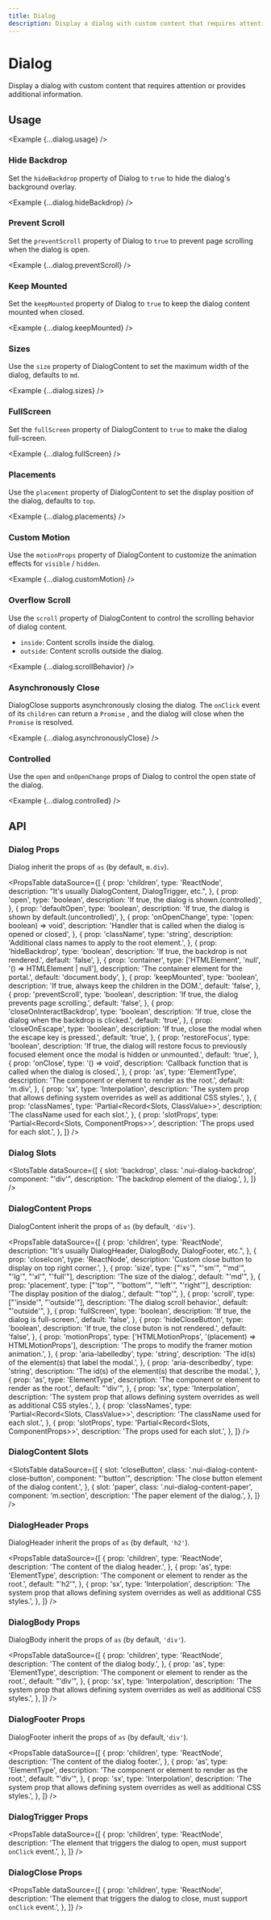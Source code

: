 ```yaml
---
title: Dialog
description: Display a dialog with custom content that requires attention or provides additional information.
---
```



# Dialog

Display a dialog with custom content that requires attention or provides additional information.

<ComponentLinks component='dialog' ariaCompatible />

## Usage

<Example {...dialog.usage} />

### Hide Backdrop

Set the `hideBackdrop` property of Dialog to `true` to hide the dialog's background overlay.

<Example {...dialog.hideBackdrop} />

### Prevent Scroll

Set the `preventScroll` property of Dialog to `true` to prevent page scrolling when the dialog is open.

<Example {...dialog.preventScroll} />

### Keep Mounted

Set the `keepMounted` property of Dialog to `true` to keep the dialog content mounted when closed.

<Example {...dialog.keepMounted} />

### Sizes

Use the `size` property of DialogContent to set the maximum width of the dialog, defaults to `md`.

<Example {...dialog.sizes} />

### FullScreen

Set the `fullScreen` property of DialogContent to `true` to make the dialog full-screen.

<Example {...dialog.fullScreen} />

### Placements

Use the `placement` property of DialogContent to set the display position of the dialog, defaults to `top`.

<Example {...dialog.placements} />

### Custom Motion

Use the `motionProps` property of DialogContent to customize the animation effects for `visible` / `hidden`.

<Example {...dialog.customMotion} />

### Overflow Scroll

Use the `scroll` property of DialogContent to control the scrolling behavior of dialog content.

- `inside`: Content scrolls inside the dialog.
- `outside`: Content scrolls outside the dialog.

<Example {...dialog.scrollBehavior} />

### Asynchronously Close

DialogClose supports asynchronously closing the dialog. The `onClick` event of its `children` can return a `Promise` , and the dialog will close when the `Promise` is resolved.

<Example {...dialog.asynchronouslyClose} />

### Controlled

Use the `open` and `onOpenChange` props of Dialog to control the open state of the dialog.

<Example {...dialog.controlled} />

## API

### Dialog Props

Dialog inherit the props of `as` (by default, `m.div`).

<PropsTable
  dataSource={[
    {
      prop: 'children',
      type: 'ReactNode',
      description: "It's usually DialogContent, DialogTrigger, etc.",
    },
    {
      prop: 'open',
      type: 'boolean',
      description: 'If true, the dialog is shown.(controlled)',
    },
    {
      prop: 'defaultOpen',
      type: 'boolean',
      description: 'If true, the dialog is shown by default.(uncontrolled)',
    },
    {
      prop: 'onOpenChange',
      type: '(open: boolean) => void',
      description: 'Handler that is called when the dialog is opened or closed',
    },
    {
      prop: 'className',
      type: 'string',
      description: 'Additional class names to apply to the root element.',
    },
    {
      prop: 'hideBackdrop',
      type: 'boolean',
      description: 'If true, the backdrop is not rendered.',
      default: 'false',
    },
    {
      prop: 'container',
      type: ['HTMLElement', 'null', '() => HTMLElement | null'],
      description: 'The container element for the portal.',
      default: 'document.body',
    },
    {
      prop: 'keepMounted',
      type: 'boolean',
      description: 'If true, always keep the children in the DOM.',
      default: 'false',
    },
    {
      prop: 'preventScroll',
      type: 'boolean',
      description: 'If true, the dialog prevents page scrolling.',
      default: 'false',
    },
    {
      prop: 'closeOnInteractBackdrop',
      type: 'boolean',
      description: 'If true, close the dialog when the backdrop is clicked.',
      default: 'true',
    },
    {
      prop: 'closeOnEscape',
      type: 'boolean',
      description: 'If true, close the modal when the escape key is pressed.',
      default: 'true',
    },
    {
      prop: 'restoreFocus',
      type: 'boolean',
      description:
        'If true, the dialog will restore focus to previously focused element once the modal is hidden or unmounted.',
      default: 'true',
    },
    {
      prop: 'onClose',
      type: '() => void',
      description:
        'Callback function that is called when the dialog is closed.',
    },
    {
      prop: 'as',
      type: 'ElementType',
      description: 'The component or element to render as the root.',
      default: 'm.div',
    },
    {
      prop: 'sx',
      type: 'Interpolation',
      description:
        'The system prop that allows defining system overrides as well as additional CSS styles.',
    },
    {
      prop: 'classNames',
      type: 'Partial<Record<Slots, ClassValue>>',
      description: 'The className used for each slot.',
    },
    {
      prop: 'slotProps',
      type: 'Partial<Record<Slots, ComponentProps>>',
      description: 'The props used for each slot.',
    },
  ]}
/>

### Dialog Slots

<SlotsTable
  dataSource={[
    {
      slot: 'backdrop',
      class: '.nui-dialog-backdrop',
      component: "'div'",
      description: 'The backdrop element of the dialog.',
    },
  ]}
/>

### DialogContent Props

DialogContent inherit the props of `as` (by default, `'div'`).

<PropsTable
  dataSource={[
    {
      prop: 'children',
      type: 'ReactNode',
      description: "It's usually DialogHeader, DialogBody, DialogFooter, etc.",
    },
    {
      prop: 'closeIcon',
      type: 'ReactNode',
      description: 'Custom close button to display on top right corner.',
    },
    {
      prop: 'size',
      type: ["'xs'", "'sm'", "'md'", "'lg'", "'xl'", "'full'"],
      description: 'The size of the dialog.',
      default: "'md'",
    },
    {
      prop: 'placement',
      type: ["'top'", "'bottom'", "'left'", "'right'"],
      description: 'The display position of the dialog.',
      default: "'top'",
    },
    {
      prop: 'scroll',
      type: ["'inside'", "'outside'"],
      description: 'The dialog scroll behavior.',
      default: "'outside'",
    },
    {
      prop: 'fullScreen',
      type: 'boolean',
      description: 'If true, the dialog is full-screen.',
      default: 'false',
    },
    {
      prop: 'hideCloseButton',
      type: 'boolean',
      description: 'If true, the close buton is not rendered.',
      default: 'false',
    },
    {
      prop: 'motionProps',
      type: ['HTMLMotionProps', '(placement) => HTMLMotionProps'],
      description: 'The props to modify the framer motion animation.',
    },
    {
      prop: 'aria-labelledby',
      type: 'string',
      description: 'The id(s) of the element(s) that label the modal.',
    },
    {
      prop: 'aria-describedby',
      type: 'string',
      description: 'The id(s) of the element(s) that describe the modal.',
    },
    {
      prop: 'as',
      type: 'ElementType',
      description: 'The component or element to render as the root.',
      default: "'div'",
    },
    {
      prop: 'sx',
      type: 'Interpolation',
      description:
        'The system prop that allows defining system overrides as well as additional CSS styles.',
    },
    {
      prop: 'classNames',
      type: 'Partial<Record<Slots, ClassValue>>',
      description: 'The className used for each slot.',
    },
    {
      prop: 'slotProps',
      type: 'Partial<Record<Slots, ComponentProps>>',
      description: 'The props used for each slot.',
    },
  ]}
/>

### DialogContent Slots

<SlotsTable
  dataSource={[
    {
      slot: 'closeButton',
      class: '.nui-dialog-content-close-button',
      component: "'button'",
      description: 'The close button element of the dialog content.',
    },
    {
      slot: 'paper',
      class: '.nui-dialog-content-paper',
      component: 'm.section',
      description: 'The paper element of the dialog.',
    },
  ]}
/>

### DialogHeader Props

DialogHeader inherit the props of `as` (by default, `'h2'`).

<PropsTable
  dataSource={[
    {
      prop: 'children',
      type: 'ReactNode',
      description: 'The content of the dialog header.',
    },
    {
      prop: 'as',
      type: 'ElementType',
      description: 'The component or element to render as the root.',
      default: "'h2'",
    },
    {
      prop: 'sx',
      type: 'Interpolation',
      description:
        'The system prop that allows defining system overrides as well as additional CSS styles.',
    },
  ]}
/>

### DialogBody Props

DialogBody inherit the props of `as` (by default, `'div'`).

<PropsTable
  dataSource={[
    {
      prop: 'children',
      type: 'ReactNode',
      description: 'The content of the dialog body.',
    },
    {
      prop: 'as',
      type: 'ElementType',
      description: 'The component or element to render as the root.',
      default: "'div'",
    },
    {
      prop: 'sx',
      type: 'Interpolation',
      description:
        'The system prop that allows defining system overrides as well as additional CSS styles.',
    },
  ]}
/>

### DialogFooter Props

DialogFooter inherit the props of `as` (by default,`'div'`).

<PropsTable
  dataSource={[
    {
      prop: 'children',
      type: 'ReactNode',
      description: 'The content of the dialog footer.',
    },
    {
      prop: 'as',
      type: 'ElementType',
      description: 'The component or element to render as the root.',
      default: "'div'",
    },
    {
      prop: 'sx',
      type: 'Interpolation',
      description:
        'The system prop that allows defining system overrides as well as additional CSS styles.',
    },
  ]}
/>

### DialogTrigger Props

<PropsTable
  dataSource={[
    {
      prop: 'children',
      type: 'ReactNode',
      description:
        'The element that triggers the dialog to open, must support `onClick` event.',
    },
  ]}
/>

### DialogClose Props

<PropsTable
  dataSource={[
    {
      prop: 'children',
      type: 'ReactNode',
      description:
        'The element that triggers the dialog to close, must support `onClick` event.',
    },
  ]}
/>
